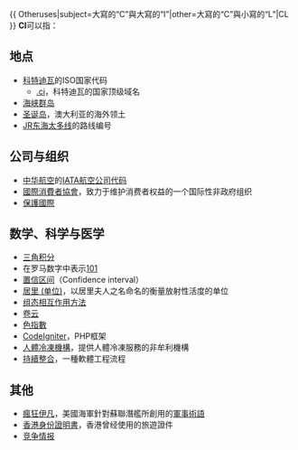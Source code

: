 {{ Otheruses|subject=大寫的“C”與大寫的“I”|other=大寫的“C”與小寫的“L”|CL }}
'''CI'''可以指：

== 地点 ==
* [[科特迪瓦|科特迪瓦]]的ISO国家代码
** [[.ci|.ci]]，科特迪瓦的国家顶级域名
* [[海峡群岛|海峡群岛]]
* [[圣诞岛|圣诞岛]]，澳大利亚的海外领土
* [[JR东海|JR东海]][[太多线|太多线]]的路线编号

== 公司与组织 ==
* [[中华航空|中华航空]]的[[IATA航空公司代码|IATA航空公司代码]]
* [[國際消費者協會|國際消費者協會]]，致力于维护消费者权益的一个国际性非政府组织
* [[保護國際|保護國際]]

== 数学、科学与医学 ==
* [[三角积分|三角积分]]
* 在罗马数字中表示[[101|101]]
* [[置信区间|置信区间]]（Confidence interval）
* [[居里_(单位)|居里 (单位)]]，以居里夫人之名命名的衡量放射性活度的单位
* [[组态相互作用方法|组态相互作用方法]]
* [[卷云|卷云]]
* [[色指數|色指數]]
* [[CodeIgniter|CodeIgniter]]，PHP框架
* [[人體冷凍機構|人體冷凍機構]]，提供人體冷凍服務的非牟利機構
* [[持續整合|持續整合]]，一種軟體工程流程

== 其他 ==
* [[瘋狂伊凡|瘋狂伊凡]]，美國海軍針對蘇聯潛艦所創用的[[軍事術語|軍事術語]]
* [[香港身份證明書|香港身份證明書]]，香港曾经使用的旅遊證件
* [[竞争情报|竞争情报]]

{{disambig|Cat=二字拉丁字母缩写消歧义}}